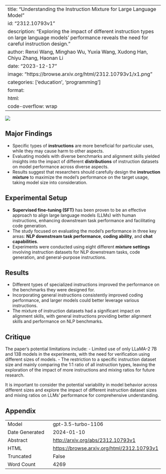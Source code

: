 
---
title: "Understanding the Instruction Mixture for Large Language Model"
id: "2312.10793v1"
description: "Exploring the impact of different instruction types on large language models' performance reveals the need for careful instruction design."
author: Renxi Wang, Minghao Wu, Yuxia Wang, Xudong Han, Chiyu Zhang, Haonan Li
date: "2023-12-17"
image: "https://browse.arxiv.org/html/2312.10793v1/x1.png"
categories: ['education', 'programming']
format:
  html:
    code-overflow: wrap
---

![](https://browse.arxiv.org/html/2312.10793v1/x1.png)

## Major Findings

- Specific types of **instructions** are more beneficial for particular uses, while they may cause harm to other aspects. 
- Evaluating models with diverse benchmarks and alignment skills yielded insights into the impact of different **distributions** of instruction datasets on model performance across diverse aspects. 
- Results suggest that researchers should carefully design the **instruction mixture** to maximize the model's performance on the target usage, taking model size into consideration.

## Experimental Setup

- **Supervised fine-tuning (SFT)** has been proven to be an effective approach to align large language models (LLMs) with human instructions, enhancing downstream task performance and facilitating code generation.
- The study focused on evaluating the model’s performance in three key areas: **NLP downstream task performance**, **coding ability**, and **chat capabilities**.
- Experiments were conducted using eight different **mixture settings** involving instruction datasets for NLP downstream tasks, code generation, and general-purpose instructions.

## Results

- Different types of specialized instructions improved the performance on the benchmarks they were designed for. 
- Incorporating general instructions consistently improved coding performance, and larger models could better leverage various instructions. 
- The mixture of instruction datasets had a significant impact on alignment skills, with general instructions providing better alignment skills and performance on NLP benchmarks.
  
## Critique

The paper's potential limitations include:
- Limited use of only LLaMA-2 7B and 13B models in the experiments, with the need for verification using different sizes of models.
- The restriction to a specific instruction dataset size and mainly comparing the 1:1 ratio of all instruction types, leaving the exploration of the impact of more instructions and mixing ratios for future research.

It is important to consider the potential variability in model behavior across different sizes and explore the impact of different instruction dataset sizes and mixing ratios on LLMs' performance for comprehensive understanding.

## Appendix

|          |          |
|----------|----------|
| Model     | gpt-3.5-turbo-1106       |
| Date Generated     | 2024-01-10       |
| Abstract | [http://arxiv.org/abs/2312.10793v1](http://arxiv.org/abs/2312.10793v1)        |
| HTML     | [https://browse.arxiv.org/html/2312.10793v1](https://browse.arxiv.org/html/2312.10793v1)       |
| Truncated       | False       |
| Word Count       | 4269       |